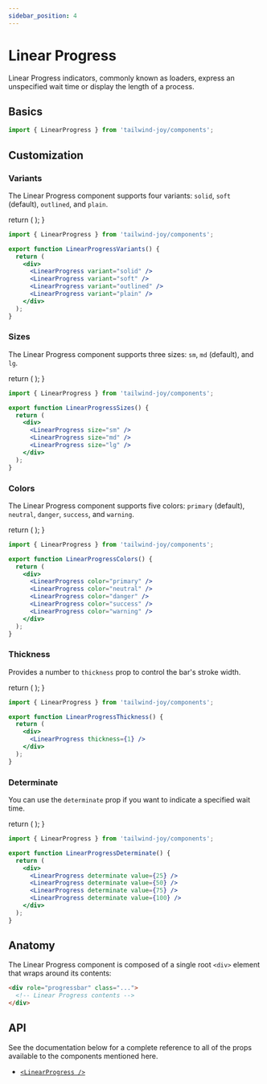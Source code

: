 ```yaml
---
sidebar_position: 4
---
```


# Linear Progress

<AvailableFrom version="0.2.0" />

Linear Progress indicators, commonly known as loaders, express an unspecified wait time or display the length of a process.

## Basics

```jsx
import { LinearProgress } from 'tailwind-joy/components';
```

## Customization

### Variants

The Linear Progress component supports four variants: `solid`, `soft` (default), `outlined`, and `plain`.

  return (
    <DisplayStand className="flex-col items-stretch">
      <LinearProgress variant="solid" />
      <LinearProgress variant="soft" />
      <LinearProgress variant="outlined" />
      <LinearProgress variant="plain" />
    </DisplayStand>
  );
}

<LinearProgressVariants />

```jsx
import { LinearProgress } from 'tailwind-joy/components';

export function LinearProgressVariants() {
  return (
    <div>
      <LinearProgress variant="solid" />
      <LinearProgress variant="soft" />
      <LinearProgress variant="outlined" />
      <LinearProgress variant="plain" />
    </div>
  );
}
```

### Sizes

The Linear Progress component supports three sizes: `sm`, `md` (default), and `lg`.

  return (
    <DisplayStand className="flex-col items-stretch">
      <LinearProgress size="sm" />
      <LinearProgress size="md" />
      <LinearProgress size="lg" />
    </DisplayStand>
  );
}

<LinearProgressSizes />

```jsx
import { LinearProgress } from 'tailwind-joy/components';

export function LinearProgressSizes() {
  return (
    <div>
      <LinearProgress size="sm" />
      <LinearProgress size="md" />
      <LinearProgress size="lg" />
    </div>
  );
}
```

### Colors

The Linear Progress component supports five colors: `primary` (default), `neutral`, `danger`, `success`, and `warning`.

  return (
    <DisplayStand className="flex-col items-stretch">
      <LinearProgress color="primary" />
      <LinearProgress color="neutral" />
      <LinearProgress color="danger" />
      <LinearProgress color="success" />
      <LinearProgress color="warning" />
    </DisplayStand>
  );
}

<LinearProgressColors />

```jsx
import { LinearProgress } from 'tailwind-joy/components';

export function LinearProgressColors() {
  return (
    <div>
      <LinearProgress color="primary" />
      <LinearProgress color="neutral" />
      <LinearProgress color="danger" />
      <LinearProgress color="success" />
      <LinearProgress color="warning" />
    </div>
  );
}
```

### Thickness

Provides a number to `thickness` prop to control the bar's stroke width.

  return (
    <DisplayStand className="flex-col items-stretch">
      <LinearProgress thickness={1} />
    </DisplayStand>
  );
}

<LinearProgressThickness />

```jsx
import { LinearProgress } from 'tailwind-joy/components';

export function LinearProgressThickness() {
  return (
    <div>
      <LinearProgress thickness={1} />
    </div>
  );
}
```

### Determinate

You can use the `determinate` prop if you want to indicate a specified wait time.

  return (
    <DisplayStand className="flex-col items-stretch">
      <LinearProgress determinate value={25} />
      <LinearProgress determinate value={50} />
      <LinearProgress determinate value={75} />
      <LinearProgress determinate value={100} />
    </DisplayStand>
  );
}

<LinearProgressDeterminate />

```jsx
import { LinearProgress } from 'tailwind-joy/components';

export function LinearProgressDeterminate() {
  return (
    <div>
      <LinearProgress determinate value={25} />
      <LinearProgress determinate value={50} />
      <LinearProgress determinate value={75} />
      <LinearProgress determinate value={100} />
    </div>
  );
}
```

## Anatomy

The Linear Progress component is composed of a single root `<div>` element that wraps around its contents:

```html
<div role="progressbar" class="...">
  <!-- Linear Progress contents -->
</div>
```

## API

See the documentation below for a complete reference to all of the props available to the components mentioned here.

- [`<LinearProgress />`](../apis/linear-progress)
